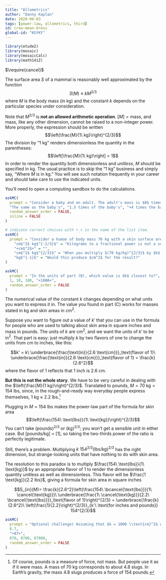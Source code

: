 ```yaml
---
title: "Allometrics"
author: "Danny Kaplan"
date: 2020-06-03 
tags: [power-law, allometrics, third]
id: crow-mean-dress
global-id: "KGYKY"
---
```


```r
library(etude2)
library(mosaic)
library(mosaicCalc)
library(math141Z)
```

$\require{cancel}$
 
The surface area $S$ of a mammal is reasonably well approximated by the function $$S(M) \equiv k M^{2/3}$$ where $M$ is the body mass (in kg) and the constant $k$ depends on the particular species under consideration. 

Note that $M^{2/3}$ is **not an allowed arithmetic operation**. $[M] = \text{mass}$, and mass, like any other dimension, cannot be raised to a non-integer power. More properly, the expression should be written $$\left(\frac{M}{1\  kg}\right)^{2/3}$$ The division by "1 kg" renders dimensionless the quantity in the parentheses: $$\left[\frac{M}{1\  kg}\right] = 1$$ 
In order to render the quantity both dimensionless and *unitless*, $M$ should be specified in kg. The usual practice is to skip the "1 kg" business and simply say, "Where $M$ is in kg." You will see such notation frequently in your career and should take care to use the indicated units.

You'll need to open a computing sandbox to do the calculations.

```r
askMC(
  prompt = "Consider a baby and an adult. The adult's mass is $8$ times greater than the baby's. Then the adult's surface area is ...?",
  "The same as the baby's", "1.5 times of the baby's", "+4 times the baby's+", "8 times the baby's",
  random_answer_order = FALSE,
  inline = FALSE
)
```




```r
# indicate correct choices with +_+ in the name of the list item.
askMC(
  prompt = "Consider a human of body mass 70 kg with a skin surface area of 18,600 cm^2^. Which of the following units for the constant of proportionality $k$ is correct?",
    "cm$^2$ kg$^{-2/3}$" = "Kilograms to a fractional power is not a sensible unit.",
    "+cm$^2$+" = "",
    "cm$^2$ kg$^{2/3}$" = "When you multiply $(70 kg/kg)^{2/3}$ by $k$, you need to get a result in $cm^2$.",
    "kg$^{-1}$" = "Would this produce $cm^2$ for the result?"
)
```

```r
askMC(
  prompt = "In the units of part (B), which value is $k$ closest to?",
  1, 10, 100, "+1000+",
  random_answer_order = FALSE
)
```

The numerical value of the constant $k$ changes depending on what units you want to express it in. The value you found in part (C) works for masses stated in kg and skin areas in cm$^2$. 

Suppose you want to figure out a value of $k'$ that you can use in the formula for people who are used to talking about skin area in square inches and mass in pounds. The units of $k$ are cm$^2$, and we want the units of $k'$ to be in$^2$. That part is easy: just multiply $k$ by two flavors of one to change the units from cm to inches, like this:

$$k' = k\ \underbrace{\frac{\text{in}}{2.6 \text{cm}}}_\text{flavor of 1}\  \underbrace{\frac{\text{in}}{2.6 \text{cm}}}_\text{flavor of 1} = \frac{k}{2.6^2}$$ where the flavor of 1 reflects that 1 inch is 2.6 cm.

**But this is not the whole story**. We have to be very careful in dealing with the $\left(\frac{M}{1 kg}\right)^{2/3}$. Translated to pounds, $M = 70\ \text{kg} = 154\ \text{lbs}$, since, in the rough-and-ready way everyday people express themselves, 1 kg $\approx$ 2.2 lbs.^[Of course, pounds is a measure of force, not mass. But people use it as if it were mass. A mass of 70 kg corresponds to about 4.8 slugs. In Earth's gravity, the mass 4.8 slugs produces a force of 154 pounds.]

 Plugging in $M=154$ lbs makes the power-law part of the formula for skin area
$$\left(\frac{154\ \text{lbs}}{1\ \text{kg}}\right)^{2/3}$$
You can't take (pounds)$^{2/3}$ or (kg)$^{2/3}$; you won't get a sensible unit in either case. But [pounds/kg] = [1], so taking the two-thirds power of the ratio is perfectly legitimate. 

Still, there's a problem. Multiplying $k\ 154^{2/3} (\text{lbs}/\text{kg})^{2/3}$ has the right dimension, but strange-looking units that have nothing to do with skin area.

The resolution to this paradox is to multiply $\frac{154\ \text{lbs}}{1\  \text{kg}}$ by an appropriate flavor of 1 to render the dimensionless quantity unitless as well as dimensionless. This flavor will be $\frac{1 \text{kg}}{2.2 lbs}$, giving a formula for skin area  in square inches 

$$S_{in}(M)= \frac{k}{2.6^2}\left(\frac{154\ \bcancel{\text{lbs}}}{1\ \cancel{\text{kg}}}\ \underbrace{\frac{1\ \cancel{\text{kg}}}{2.2\ \bcancel{\text{lbs}}}}_\text{flavor of 1}\right)^{2/3} = \underbrace{\frac{k}{2.6^2}\ \left(\frac{1}{2.2}\right)^{2/3}}_{k'\ \text{for inches and pounds}} 154^{2/3}$$


```r
askMC(
  prompt = "Optional challenge) Assuming that $k = 1000 \\text{cm}^2$ when specifying mass in kilograms, what should be the numerical value of $k'$ in square-inches that should be used when body mass is given in pounds?",
  8.7, 
  "+87+",
  870, 8700, 87000,
  random_answer_order = FALSE
)
```




